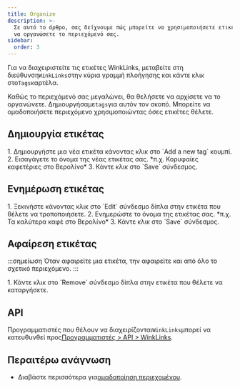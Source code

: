 ```yaml
---
title: Organize
description: >-
  Σε αυτό το άρθρο, σας δείχνουμε πώς μπορείτε να χρησιμοποιήσετε ετικέτες για
  να οργανώσετε το περιεχόμενό σας.
sidebar:
  order: 3
---
```


Για να διαχειριστείτε τις ετικέτες WinkLinks, μεταβείτε στη διεύθυνση`WinkLinks`στην κύρια γραμμή πλοήγησης και κάντε κλικ στο`Tags`καρτέλα.

Καθώς το περιεχόμενό σας μεγαλώνει, θα θελήσετε να αρχίσετε να το οργανώνετε. Δημιουργήσαμε`tags`για αυτόν τον σκοπό. Μπορείτε να ομαδοποιήσετε περιεχόμενο χρησιμοποιώντας όσες ετικέτες θέλετε.

## Δημιουργία ετικέτας

<Steps>
  1. Δημιουργήστε μια νέα ετικέτα κάνοντας κλικ στο `Add a new tag` κουμπί.
  2. Εισαγάγετε το όνομα της νέας ετικέτας σας. *π.χ. Κορυφαίες καφετέριες στο Βερολίνο*
  3. Κάντε κλικ στο `Save` σύνδεσμος.
</Steps>


## Ενημέρωση ετικέτας

<Steps>
  1. Ξεκινήστε κάνοντας κλικ στο `Edit` σύνδεσμο δίπλα στην ετικέτα που θέλετε να τροποποιήσετε.
  2. Ενημερώστε το όνομα της ετικέτας σας. *π.χ. Τα καλύτερα καφέ στο Βερολίνο*
  3. Κάντε κλικ στο `Save` σύνδεσμος.
</Steps>


## Αφαίρεση ετικέτας

:::σημείωση
Όταν αφαιρείτε μια ετικέτα, την αφαιρείτε και από όλο το σχετικό περιεχόμενο.
:::

<Steps>
  1. Κάντε κλικ στο `Remove` σύνδεσμο δίπλα στην ετικέτα που θέλετε να καταργήσετε.
</Steps>


## API

Προγραμματιστές που θέλουν να διαχειρίζονται`WinkLinks`μπορεί να κατευθυνθεί προς[Προγραμματιστές > API > WinkLinks](/developers/apis/#winklinks-api).

## Περαιτέρω ανάγνωση

* Διαβάστε περισσότερα για[ομαδοποίηση περιεχομένου](/link-manager/content#grouping-content).

